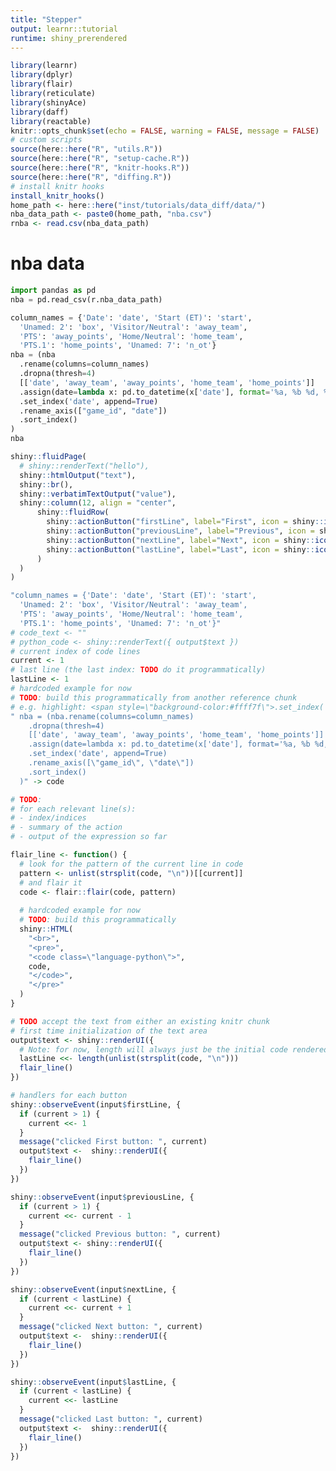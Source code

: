 ```yaml
---
title: "Stepper"
output: learnr::tutorial
runtime: shiny_prerendered
---
```


```r
library(learnr)
library(dplyr)
library(flair)
library(reticulate)
library(shinyAce)
library(daff)
library(reactable)
knitr::opts_chunk$set(echo = FALSE, warning = FALSE, message = FALSE)
# custom scripts
source(here::here("R", "utils.R"))
source(here::here("R", "setup-cache.R"))
source(here::here("R", "knitr-hooks.R"))
source(here::here("R", "diffing.R"))
# install knitr hooks
install_knitr_hooks()
home_path <- here::here("inst/tutorials/data_diff/data/")
nba_data_path <- paste0(home_path, "nba.csv")
rnba <- read.csv(nba_data_path)
```

<!-- `r reactable::reactable(matrix())` -->

# nba data

<!-- ## Read data -->

```python
import pandas as pd
nba = pd.read_csv(r.nba_data_path)
```

<!-- ```{python read_data, exercise=TRUE, exercise.setup="nba_setup", opts.label="pprinter"} -->
<!-- nba -->

<!-- ``` -->

<!-- ## Tidy data -->

```python
column_names = {'Date': 'date', 'Start (ET)': 'start',
  'Unamed: 2': 'box', 'Visitor/Neutral': 'away_team',
  'PTS': 'away_points', 'Home/Neutral': 'home_team',
  'PTS.1': 'home_points', 'Unamed: 7': 'n_ot'}
nba = (nba
  .rename(columns=column_names)
  .dropna(thresh=4)
  [['date', 'away_team', 'away_points', 'home_team', 'home_points']]
  .assign(date=lambda x: pd.to_datetime(x['date'], format='%a, %b %d, %Y'))
  .set_index('date', append=True)
  .rename_axis(["game_id", "date"])
  .sort_index()
)
nba

```


```r
shiny::fluidPage(
  # shiny::renderText("hello"),
  shiny::htmlOutput("text"),
  shiny::br(),
  shiny::verbatimTextOutput("value"),
  shiny::column(12, align = "center",
      shiny::fluidRow(
        shiny::actionButton("firstLine", label="First", icon = shiny::icon("fast-backward")),
        shiny::actionButton("previousLine", label="Previous", icon = shiny::icon("arrow-left")),
        shiny::actionButton("nextLine", label="Next", icon = shiny::icon("arrow-right")),
        shiny::actionButton("lastLine", label="Last", icon = shiny::icon("fast-forward"))
      )
  )
)
```


```r

"column_names = {'Date': 'date', 'Start (ET)': 'start',
  'Unamed: 2': 'box', 'Visitor/Neutral': 'away_team',
  'PTS': 'away_points', 'Home/Neutral': 'home_team',
  'PTS.1': 'home_points', 'Unamed: 7': 'n_ot'}"
# code_text <- ""
# python_code <- shiny::renderText({ output$text })
# current index of code lines
current <- 1
# last line (the last index: TODO do it programmatically)
lastLine <- 1
# hardcoded example for now
# TODO: build this programmatically from another reference chunk
# e.g. highlight: <span style=\"background-color:#ffff7f\">.set_index('date', append=True)</span>
" nba = (nba.rename(columns=column_names)
    .dropna(thresh=4)
    [['date', 'away_team', 'away_points', 'home_team', 'home_points']]
    .assign(date=lambda x: pd.to_datetime(x['date'], format='%a, %b %d, %Y'))
    .set_index('date', append=True)
    .rename_axis([\"game_id\", \"date\"])
    .sort_index()
  )" -> code

# TODO: 
# for each relevant line(s):
# - index/indices
# - summary of the action
# - output of the expression so far

flair_line <- function() {
  # look for the pattern of the current line in code
  pattern <- unlist(strsplit(code, "\n"))[[current]]
  # and flair it
  code <- flair::flair(code, pattern)
  
  # hardcoded example for now
  # TODO: build this programmatically
  shiny::HTML(
    "<br>",
    "<pre>",
    "<code class=\"language-python\">",
    code,
    "</code>",
    "</pre>"
  )
}

# TODO accept the text from either an existing knitr chunk
# first time initialization of the text area
output$text <- shiny::renderUI({
  # Note: for now, length will always just be the initial code rendered in `output$text`
  lastLine <<- length(unlist(strsplit(code, "\n")))
  flair_line()
})

# handlers for each button
shiny::observeEvent(input$firstLine, {
  if (current > 1) {
    current <<- 1
  }
  message("clicked First button: ", current)
  output$text <-  shiny::renderUI({
    flair_line()
  })
})

shiny::observeEvent(input$previousLine, {
  if (current > 1) {
    current <<- current - 1
  }
  message("clicked Previous button: ", current)
  output$text <- shiny::renderUI({
    flair_line()
  })
})

shiny::observeEvent(input$nextLine, {
  if (current < lastLine) {
    current <<- current + 1
  }
  message("clicked Next button: ", current)
  output$text <-  shiny::renderUI({
    flair_line()
  })
})

shiny::observeEvent(input$lastLine, {
  if (current < lastLine) {
    current <<- lastLine
  }
  message("clicked Last button: ", current)
  output$text <-  shiny::renderUI({
    flair_line()
  })
})

```
